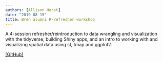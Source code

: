 ```yaml
---
authors: [Allison Horst]
date: "2019-08-15"
title: Bren alumni R-refresher workshop
---
```


A 4-session refresher/reintroduction to data wrangling and visualization with the tidyverse, building Shiny apps, and an intro to working with and visualizing spatial data using sf, tmap and ggplot2. 

[[GitHub]](https://github.com/allisonhorst/bren-alumni-r-workshop-2019)
